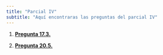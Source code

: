 ```yaml
---
title: "Parcial IV"
subtitle: "Aquí encontraras las preguntas del parcial IV"
---
```


  1. **[Pregunta 17.3.](https://austriamax.github.io/austriamax.probaP.github.io/P17_3.html)**
  
  2. **[Pregunta 20.5.](https://austriamax.github.io/austriamax.probaP.github.io/P20_5.html)**
  
  